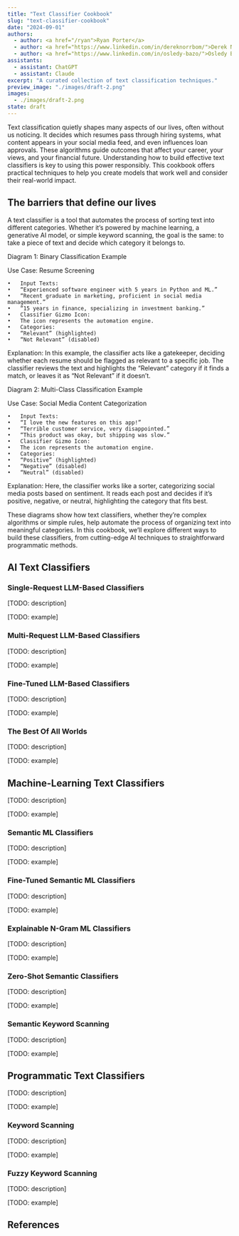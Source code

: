 ```yaml
---
title: "Text Classifier Cookbook"
slug: "text-classifier-cookbook"
date: "2024-09-01"
authors:
  - author: <a href="/ryan">Ryan Porter</a>
  - author: <a href="https://www.linkedin.com/in/dereknorrbom/">Derek Norrbom</a>
  - author: <a href="https://www.linkedin.com/in/osledy-bazo/">Osledy Bazó</a>
assistants:
  - assistant: ChatGPT
  - assistant: Claude
excerpt: "A curated collection of text classification techniques."
preview_image: "./images/draft-2.png"
images:
  - ./images/draft-2.png
state: draft
---
```



Text classification quietly shapes many aspects of our lives, often without us noticing. It decides which resumes pass through hiring systems, what content appears in your social media feed, and even influences loan approvals. These algorithms guide outcomes that affect your career, your views, and your financial future. Understanding how to build effective text classifiers is key to using this power responsibly. This cookbook offers practical techniques to help you create models that work well and consider their real-world impact.

## The barriers that define our lives

A text classifier is a tool that automates the process of sorting text into different categories. Whether it’s powered by machine learning, a generative AI model, or simple keyword scanning, the goal is the same: to take a piece of text and decide which category it belongs to.

Diagram 1: Binary Classification Example

Use Case: Resume Screening

	•	Input Texts:
	•	“Experienced software engineer with 5 years in Python and ML.”
	•	“Recent graduate in marketing, proficient in social media management.”
	•	“15 years in finance, specializing in investment banking.”
	•	Classifier Gizmo Icon:
	•	The icon represents the automation engine.
	•	Categories:
	•	“Relevant” (highlighted)
	•	“Not Relevant” (disabled)

Explanation:
In this example, the classifier acts like a gatekeeper, deciding whether each resume should be flagged as relevant to a specific job. The classifier reviews the text and highlights the “Relevant” category if it finds a match, or leaves it as “Not Relevant” if it doesn’t.

Diagram 2: Multi-Class Classification Example

Use Case: Social Media Content Categorization

	•	Input Texts:
	•	“I love the new features on this app!”
	•	“Terrible customer service, very disappointed.”
	•	“This product was okay, but shipping was slow.”
	•	Classifier Gizmo Icon:
	•	The icon represents the automation engine.
	•	Categories:
	•	“Positive” (highlighted)
	•	“Negative” (disabled)
	•	“Neutral” (disabled)

Explanation:
Here, the classifier works like a sorter, categorizing social media posts based on sentiment. It reads each post and decides if it’s positive, negative, or neutral, highlighting the category that fits best.

These diagrams show how text classifiers, whether they’re complex algorithms or simple rules, help automate the process of organizing text into meaningful categories. In this cookbook, we’ll explore different ways to build these classifiers, from cutting-edge AI techniques to straightforward programmatic methods.

## AI Text Classifiers

### Single-Request LLM-Based Classifiers

[TODO: description]

[TODO: example]

### Multi-Request LLM-Based Classifiers

[TODO: description]

[TODO: example]

### Fine-Tuned LLM-Based Classifiers

[TODO: description]

[TODO: example]

### The Best Of All Worlds

[TODO: description]

[TODO: example]

## Machine-Learning Text Classifiers

[TODO: description]

[TODO: example]

### Semantic ML Classifiers

[TODO: description]

[TODO: example]

### Fine-Tuned Semantic ML Classifiers

[TODO: description]

[TODO: example]

### Explainable N-Gram ML Classifiers

[TODO: description]

[TODO: example]

### Zero-Shot Semantic Classifiers

[TODO: description]

[TODO: example]

### Semantic Keyword Scanning

[TODO: description]

[TODO: example]

## Programmatic Text Classifiers

[TODO: description]

[TODO: example]

### Keyword Scanning

[TODO: description]

[TODO: example]

### Fuzzy Keyword Scanning

[TODO: description]

[TODO: example]

## References

<CitationsList citationFormat="apa" />
